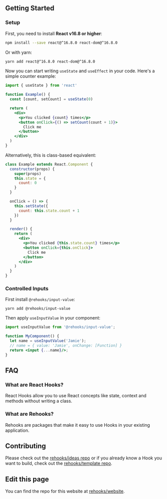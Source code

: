 ## Getting Started

### Setup

First, you need to install **React v16.8 or higher**:

```bash
npm install --save react@^16.8.0 react-dom@^16.8.0
```

Or with yarn:

```bash
yarn add react@^16.8.0 react-dom@^16.8.0
```

Now you can start writing `useState` and `useEffect` in your code. Here's a simple counter example:

```jsx
import { useState } from 'react'

function Example() {
  const [count, setCount] = useState(0)

  return (
    <div>
      <p>You clicked {count} times</p>
      <button onClick={() => setCount(count + 1)}>
        Click me
      </button>
    </div>
  )
}
```

Alternatively, this is class-based equivalent:

```jsx
class Example extends React.Component {
  constructor(props) {
    super(props)
    this.state = {
      count: 0
    }
  }

  onClick = () => {
    this.setState({
      count: this.state.count + 1
    })
  }

  render() {
    return (
      <div>
        <p>You clicked {this.state.count} times</p>
        <button onClick={this.onClick}>
          Click me
        </button>
      </div>
    )
  }
}
```

### Controlled Inputs

First install `@rehooks/input-value`:

```
yarn add @rehooks/input-value
```

Then apply `useInputValue` in your component:

```jsx
import useInputValue from '@rehooks/input-value';

function MyComponent() {
  let name = useInputValue('Jamie');
  // name = { value: 'Jamie', onChange: [Function] }
  return <input {...name}/>;
}
```

## FAQ

### What are React Hooks?

React Hooks allow you to use React concepts like state, context and methods without writing a class.

### What are Rehooks?

Rehooks are packages that make it easy to use Hooks in your existing application.

## Contributing

Please check out the [rehooks/ideas repo](https://github.com/rehooks/ideas) or if you already know a Hook you want to build, check out the [rehooks/template repo](https://github.com/rehooks/template).

## Edit this page

You can find the repo for this website at [rehooks/website](http://github.com/rehooks/website).